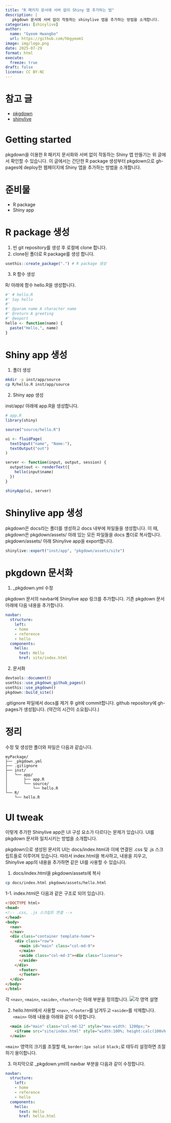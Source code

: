 ```yaml
---
title: "R 패키지 문서에 서버 없이 Shiny 앱 추가하는 법"
description: | 
   pkgdown 문서에 서버 없이 작동하는 shinylive 앱을 추가하는 방법을 소개합니다.
categories: [shinylive]
author:
  name: "Gyeom Hwangbo"
  url: https://github.com/hbgyeom1
image: img/logo.png
date: 2025-07-29
format: html
execute:
  freeze: true
draft: false
license: CC BY-NC
---
```


# 참고 글

- [pkgdown](https://blog.zarathu.com/posts/2023-03-17-pkgdown/index.html)
- [shinylive](https://blog.zarathu.com/posts/2024-03-04-shinylive/index.html#shinylive)

# Getting started

pkgdown을 이용한 R 패키지 문서화와 서버 없이 작동하는 Shiny 앱 만들기는 위 글에서 확인할 수 있습니다.
이 글에서는 간단한 R package 생성부터 pkgdown으로 gh-pages에 deploy한 웹페이지에 Shiny 앱을 추가하는 방법을 소개합니다.

# 준비물

- R package
- Shiny app

# R package 생성

1. 빈 git repository를 생성 후 로컬에 clone 합니다.
2. clone된 폴더로 R package를 생성 합니다.

``` r
usethis::create_package(".") # R package 생성
```

3. R 함수 생성

  R/ 아래에 함수 hello.R을 생성합니다.

``` r
#' # hello.R
#' Say hello
#'
#' @param name A character name
#' @return A greeting
#' @export
hello <- function(name) {
  paste("Hello,", name)
}
```

# Shiny app 생성

1. 폴더 생성

``` bash
mkdir -p inst/app/source
cp R/hello.R inst/app/source
```

2. Shiny app 생성

  inst/app/ 아래에 app.R을 생성합니다.

``` r
# app.R
library(shiny)

source("source/hello.R")

ui <- fluidPage(
  textInput("name", "Name:"),
  textOutput("out")
)

server <- function(input, output, session) {
  output$out <- renderText({
    hello(input$name)
  })
}

shinyApp(ui, server)
```

# Shinylive app 생성

pkgdown은 docs라는 폴더를 생성하고 docs 내부에 파일들을 생성합니다.
이 때, pkgdown은 pkgdown/assets/ 아래 있는 모든 파일들을 docs 폴더로 복사합니다.
pkgdown/assets/ 아래 Shinylive app을 export합니다.

``` r
shinylive::export("inst/app", "pkgdown/assets/site")
```

# pkgdown 문서화

1. _pkgdown.yml 수정

  pkgdown 문서의 navbar에 Shinylive app 링크를 추가합니다.
  기존 pkgdown 문서 아래에 다음 내용을 추가합니다.

```yml
navbar:
  structure:
    left:
    - home
    - reference
    - hello
  components:
    hello:
      text: Hello
      href: site/index.html
```

2. 문서화

``` r
devtools::document()
usethis::use_pkgdown_github_pages()
usethis::use_pkgdown()
pkgdown::build_site()
```

  .gitignore 파일에서 docs를 제거 후 git에 commit합니다.
  github repository에 gh-pages가 생성됩니다. (약간의 시간이 소요됩니다.)


# 정리

수정 및 생성한 폴더와 파일은 다음과 같습니다.

```
myPackage/
├── _pkgdown.yml
├── .gitignore
├── inst/
│   └── app/
│       ├── app.R
│       └── source/
│           └── hello.R
└── R/
    └── hello.R
```

# UI tweak

이렇게 추가한 Shinylive app은 UI 구성 요소가 다르다는 문제가 있습니다.
UI를 pkgdown 문서와 일치시키는 방법을 소개합니다.

pkgdown으로 생성된 문서의 UI는 docs/index.html과 이에 연결된 .css 및 .js 스크립트들로 이루어져 있습니다.
따라서 index.html을 복사하고, 내용을 지우고, Shinylive app의 내용을 추가하면 같은 UI를 사용할 수 있습니다.


1. docs/index.html을 pkgdown/assets에 복사

``` bash
cp docs/index.html pkgdown/assets/hello.html
```

1-1. index.html은 다음과 같은 구조로 되어 있습니다.
``` html
<!DOCTYPE html>
<head>
<!-- .css, .js 스크립트 연결 -->
</head>
<body>
  <nav>
  </nav>
  <div class="container template-home">
    <div class="row">
      <main id="main" class="col-md-9">
      </main>
      <aside class="col-md-3"><div class="license">
      </aside>
    </div>
      <footer>
      </footer>
  </div>
</body>
</html>
```

  각 `<nav>`, `<main>`, `<aside>`, `<footer>`는 아래 부분을 정의합니다.
![각 영역 설명](img/area.PNG)

2. hello.html에서 사용할 `<nav>`, `<footer>`를 남겨두고 `<aside>`를 삭제합니다.
`<main>` 아래 내용을 아래와 같이 수정합니다.
``` html
  <main id="main" class="col-md-12" style="max-width: 1200px;">
    <iframe src="site/index.html" style="width:100%; height:calc(100vh - 106px); border:none;"></iframe>
  </main>
```
  `<main>` 영역의 크기를 조절할 때, `border:1px solid black;`로 테두리 설정하면 조절하기 용이합니다.

3. 마지막으로 _pkgdown.yml의 navbar 부분을 다음과 같이 수정합니다.
``` yml
navbar:
  structure:
    left:
    - home
    - reference
    - hello
  components:
    hello:
      text: Hello
      href: hello.html
```




